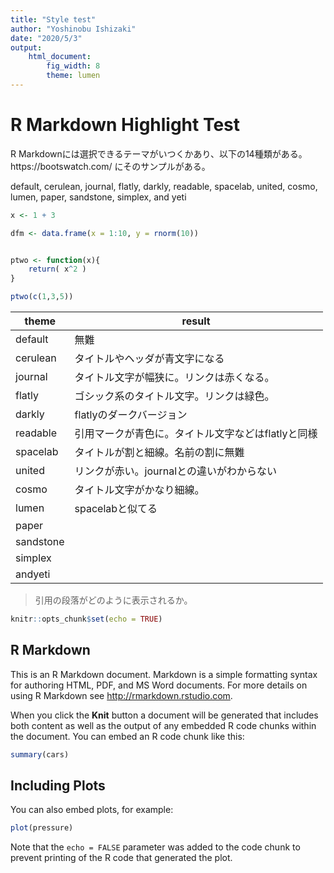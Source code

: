 ```yaml
---
title: "Style test"
author: "Yoshinobu Ishizaki"
date: "2020/5/3"
output: 
    html_document:
        fig_width: 8
        theme: lumen
---
```


# R Markdown Highlight Test

R Markdownには選択できるテーマがいつくかあり、以下の14種類がある。
https://bootswatch.com/
にそのサンプルがある。

default, cerulean, journal, flatly, darkly, readable, spacelab, united, cosmo, lumen, paper, sandstone, simplex, and yeti


```r
x <- 1 + 3

dfm <- data.frame(x = 1:10, y = rnorm(10))


ptwo <- function(x){
    return( x^2 )
}

ptwo(c(1,3,5))
```

| theme | result |
| ---- | ---- |
| default | 無難 |
| cerulean | タイトルやヘッダが青文字になる |
| journal | タイトル文字が幅狭に。リンクは赤くなる。 |
| flatly | ゴシック系のタイトル文字。リンクは緑色。 |
| darkly | flatlyのダークバージョン |
| readable | 引用マークが青色に。タイトル文字などはflatlyと同様 |
| spacelab | タイトルが割と細線。名前の割に無難 |
| united | リンクが赤い。journalとの違いがわからない |
| cosmo | タイトル文字がかなり細線。 |
| lumen | spacelabと似てる |
| paper |  |
| sandstone |  |
| simplex |  |
| andyeti |  |

> 引用の段落がどのように表示されるか。


```r
knitr::opts_chunk$set(echo = TRUE)
```

## R Markdown

This is an R Markdown document. Markdown is a simple formatting syntax for authoring HTML, PDF, and MS Word documents. For more details on using R Markdown see <http://rmarkdown.rstudio.com>.

When you click the **Knit** button a document will be generated that includes both content as well as the output of any embedded R code chunks within the document. You can embed an R code chunk like this:

```r
summary(cars)
```

## Including Plots

You can also embed plots, for example:

```r
plot(pressure)
```

Note that the `echo = FALSE` parameter was added to the code chunk to prevent printing of the R code that generated the plot.
